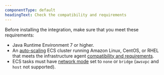 ```yaml
---
componentType: default
headingText: Check the compatibility and requirements
---
```


Before installing the integration, make sure that you meet these requirements:

* Java Runtime Environment 7 or higher.
* An [auto-scaling](https://aws.amazon.com/autoscaling) ECS cluster running Amazon Linux, CentOS, or RHEL that meets the infrastructure agent [compatibility and requirements](/docs/infrastructure/new-relic-infrastructure/getting-started/compatibility-requirements-new-relic-infrastructure).
* ECS tasks must have [network mode](https://docs.aws.amazon.com/AmazonECS/latest/developerguide/task_definition_parameters.html#network_mode) set to `none` or `bridge` (`awsvpc` and `host` not supported).
